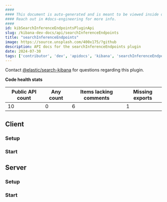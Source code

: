```yaml
---
####
#### This document is auto-generated and is meant to be viewed inside our experimental, new docs system.
#### Reach out in #docs-engineering for more info.
####
id: kibSearchInferenceEndpointsPluginApi
slug: /kibana-dev-docs/api/searchInferenceEndpoints
title: "searchInferenceEndpoints"
image: https://source.unsplash.com/400x175/?github
description: API docs for the searchInferenceEndpoints plugin
date: 2024-07-30
tags: ['contributor', 'dev', 'apidocs', 'kibana', 'searchInferenceEndpoints']
---
```




Contact [@elastic/search-kibana](https://github.com/orgs/elastic/teams/search-kibana) for questions regarding this plugin.

**Code health stats**

| Public API count  | Any count | Items lacking comments | Missing exports |
|-------------------|-----------|------------------------|-----------------|
| 10 | 0 | 6 | 1 |

## Client

### Setup
<DocDefinitionList data={[searchInferenceEndpointsObj.client.setup]}/>

### Start
<DocDefinitionList data={[searchInferenceEndpointsObj.client.start]}/>

## Server

### Setup
<DocDefinitionList data={[searchInferenceEndpointsObj.server.setup]}/>

### Start
<DocDefinitionList data={[searchInferenceEndpointsObj.server.start]}/>

